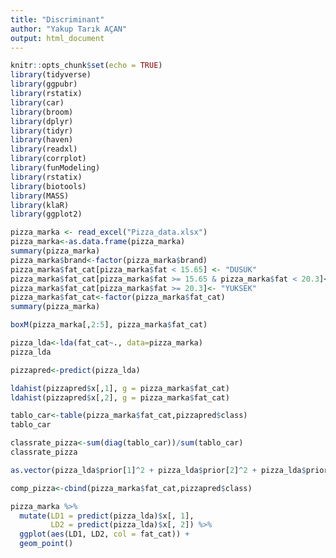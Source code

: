 ---
title: "Discriminant"
author: "Yakup Tarık AÇAN"
output: html_document
---

```{r setup, include=FALSE}
knitr::opts_chunk$set(echo = TRUE)
library(tidyverse)
library(ggpubr)
library(rstatix)
library(car)
library(broom)
library(dplyr)
library(tidyr)
library(haven)
library(readxl)
library(corrplot)
library(funModeling)
library(rstatix)
library(biotools)
library(MASS)
library(klaR)
library(ggplot2)
```

```{r}
pizza_marka <- read_excel("Pizza_data.xlsx")
pizza_marka<-as.data.frame(pizza_marka)
summary(pizza_marka)
pizza_marka$brand<-factor(pizza_marka$brand)
pizza_marka$fat_cat[pizza_marka$fat < 15.65] <- "DUSUK"
pizza_marka$fat_cat[pizza_marka$fat >= 15.65 & pizza_marka$fat < 20.3]<- "ORTA"
pizza_marka$fat_cat[pizza_marka$fat >= 20.3]<- "YUKSEK"
pizza_marka$fat_cat<-factor(pizza_marka$fat_cat)
summary(pizza_marka)
```

```{r}
boxM(pizza_marka[,2:5], pizza_marka$fat_cat)
```

```{r}
pizza_lda<-lda(fat_cat~., data=pizza_marka) 
pizza_lda
```

```{r}
pizzapred<-predict(pizza_lda)
```

```{r}
ldahist(pizzapred$x[,1], g = pizza_marka$fat_cat) 
ldahist(pizzapred$x[,2], g = pizza_marka$fat_cat) 
```

```{r}
tablo_car<-table(pizza_marka$fat_cat,pizzapred$class)
tablo_car
```

```{r}
classrate_pizza<-sum(diag(tablo_car))/sum(tablo_car)
classrate_pizza
```

```{r}
as.vector(pizza_lda$prior[1]^2 + pizza_lda$prior[2]^2 + pizza_lda$prior[3]^2)
```

```{r}
comp_pizza<-cbind(pizza_marka$fat_cat,pizzapred$class)
```

```{r}
pizza_marka %>%
  mutate(LD1 = predict(pizza_lda)$x[, 1],
         LD2 = predict(pizza_lda)$x[, 2]) %>%
  ggplot(aes(LD1, LD2, col = fat_cat)) +
  geom_point()
```

